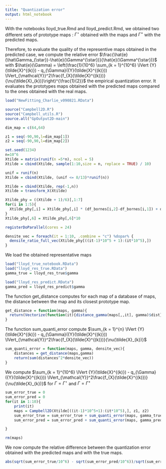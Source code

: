 ```yaml
---
title: "Quantization error"
output: html_notebook
---
```


\newcommand{\Ecal}{\mathcal{Y}}
\newcommand{\Esp}[1]{\mathbb{E}\left[#1\right]}
\newcommand{\Espf}[1]{\mathbb{E}_{f_{X}}\left[#1\right]}
\newcommand{\Espbiais}[1]{\mathbb{E}_{\biais}\left[#1\right]}
\newcommand{\centro}{\gamma}
\newcommand{\Gamm}{\Gamma}
\newcommand{\norm}[1]{\lVert #1 \lVert_{\Ecal}}
\newcommand{\rep}{q_{\Gamm}}
\newcommand{\qgs}{q_{{\Gamm}^{\star}}}
\newcommand{\qgk}{q_{{\Gamm}^{[k]}}}
\newcommand{\scalprodE}[2]{\langle #1,#2\rangle_{\Ecal}}
\newcommand{\scalprod}[2]{\Esp{\scalprodE{#1}{#2}}}
\newcommand{\scalprodomega}[2]{\Esp{\scalprodE{#1}{#2}}}
\newcommand{\biais}{\nu}
\newcommand{\repo}{q^{0}_{\Gamm}}
\newcommand{\Xtildek}{\tilde{X}^{k}}
\newcommand{\Espprod}[1]{\mathbb{E}_{\Omega_{1}, \Omega_{2}}\left[#1\right]}
\newcommand{\var}{\mathbb{V}}
\newcommand{\clust}[2]{C^{#1}_{#2}}
\newcommand{\yinclust}[3]{#1 \in \clust{#2}{#3}}
\newcommand{\card}{\ell}
\newcommand{\campbell}{h}
\newcommand{\aff}{a}
\newcommand{\Jcal}{\mathcal{J}}
\newcommand{\Ytrue}{{Y}}
\newcommand{\Ypred}{\hat{Y}}
\newcommand{\Ysimu}{Y_{simu}}
\newcommand{\camprandom}{H}
\newcommand{\dime}{64}
\newcommand{\Gammaref}{\Gamma^{\star}}
\newcommand{\Gammapred}{\hat\Gamma_{\star}}
\newcommand{\Gammasimu}{\Gamma_{simu}}
\newcommand{\erreurproba}{\varepsilon}
\newcommand{\erreurprobarelative}{\delta}
\newcommand{\erreurprobarelativecoastal}{\erreurprobarelative}

\newcommand{\nbgamma}{100}
\newcommand{\nbpilot}{v}
\newcommand{\ntrue}{n_{t}}
\newcommand{\npred}{n_{pred}}
\newcommand{\nsimu}{n_{\mathrm{simu}}}
\newcommand{\Dspace}{\chi}
\newcommand{\supp}{{\mathrm{supp}}}
\newcommand{\thresh}{t}
\newcommand{\estim}{\hat{E}}
\newcommand{\nbsim}{m_{\mathrm{simu}}}
\newcommand{\ntrain}{n_{\mathrm{train}}}
\newcommand{\ntest}{n_{\mathrm{test}}}
\newcommand{\eqdef}{:=}
\newcommand{\Ypca}{Y^{\mathrm{pca}}}
\newcommand{\Yproj}{Y_{\mathrm{proj}}}
\DeclareMathOperator*{\argmax}{arg\,max}
\DeclareMathOperator*{\argmin}{arg\,min}
\newcommand\dsone{\mathds{1}}
\newcommand{\Ecal}{\mathcal{E}}
\newcommand{\Esp}[1]{\mathbb{E}\left[#1\right]}
\newcommand{\centro}{\gamma}
\newcommand{\Gamm}{\Gamma}
\newcommand{\norm}[1]{\lVert #1 \lVert_{\mathcal{E}}}
\newcommand{\rep}{q_{\Gamm}}
\newcommand{\qgs}{q_{{\Gamm}^{\star}}}
\newcommand{\qgk}{q_{{\Gamm}^{[k]}}}
\newcommand{\scalprodE}[2]{\langle #1,#2\rangle_{\mathcal{E}}}
\newcommand{\scalprod}[2]{\Esp{\scalprodE{#1}{#2}}}
\newcommand{\repo}{q^{0}_{\Gamm}}
\newcommand{\Xtildek}{\tilde{X}^{k}}


With the notebooks lloyd_true.Rmd and lloyd_predict.Rmd, we obtained two different sets of prototype maps : $\Gamm^{\star}$ obtained with the maps and $\hat{\Gamm}^{\star}$ with the predicted maps. 

Therefore, to evaluate the quality of the representive maps obtained in the predicted case, we compute the relative error $\frac{\hat{e}(\Gammapred)-\hat{e}(\Gammaref)}{\hat{e}(\Gammaref)}$ with $\hat{e}(\Gamm) = \left(\frac{1}{10^6} \sum_{k = 1}^{10^6} \norm{\Ytrue(\tilde{X}^{(k)}) - \rep(\Ytrue(\tilde{X}^{(k)}))}^2\frac{f_{X}(\tilde{X}^{(k)})}{\biais(\tilde{X}_{k})}\right)^{\frac{1}{2}}$ the empirical quantization error. It evaluates the prototypes maps obtained with the predicted maps compared to the ones obtained with the real maps.

```r
load("NewFitting_Charlie_v090821.RData")

source("Campbell2D.R")
source("Campbell_utils.R")
source.all("GpOutput2D-main")
```

```r
dim_map = c(64,64)

z1 = seq(-90,90,l=dim_map[1])
z2 = seq(-90,90,l=dim_map[2])
```

```r
set.seed(1234)
n=10^6
Xtilde = matrix(runif(n =5*n), ncol = 5)
Xtilde = cbind(Xtilde, sample(1:10,size = n, replace = TRUE) / 10)

unif = runif(n) 
Xtilde = cbind(Xtilde, (unif <= 8/13)*runif(n))

Xtilde = cbind(Xtilde, rep(-1,n))
Xtilde = transform_X(Xtilde)

```

```r
Xtilde_phy = ((Xtilde + 1)/6)[,1:7]
for(i in 1:5){
  Xtilde_phy[,i] = Xtilde_phy[,i] * (df_bornes[i,2]-df_bornes[i,1]) + df_bornes[i,1]
}
Xtilde_phy[,6] = Xtilde_phy[,6]*10

registerDoParallel(cores = 24)

densite_vec = foreach(it = 1:10, .combine = "c") %dopar% {
  densite_ratio_full_vec(Xtilde_phy[((it-1)*10^5 + 1):(it*10^5),])
}
```


We load the obtained representative maps 

```r
load("lloyd_true_notebook.RData")
load("lloyd_res_true.RData")
gamma_true = lloyd_res_true$gamma

load("lloyd_res_predict.RData")
gamma_pred = lloyd_res_predict$gamma
```

The function get_distance computes for each map of a database of maps, the distance between the map and its closest prototype map.
```r
get_distance = function(maps, gamma){
  return(Vectorize(function(it){distance_gamma(maps[,,it], gamma)$dist})(1:dim(maps)[3]))
}
```

The function sum_quanti_error compute $\sum_{k = 1}^{n} \norm{\Ytrue(\tilde{X}^{(k)}) - \rep(\Ytrue(\tilde{X}^{(k)}))}^2\frac{f_{X}(\tilde{X}^{(k)})}{\biais(\tilde{X}_{k})}$
```r
sum_quanti_error = function(maps, gamma, densite_vec){
    distances = get_distance(maps,gamma)
    return(sum(distances^2*densite_vec))
}
```

We compute $\sum_{k = 1}^{10^6} \norm{\Ytrue(\tilde{X}^{(k)}) - \rep(\Ytrue(\tilde{X}^{(k)}))}^2\frac{f_{X}(\tilde{X}^{(k)})}{\biais(\tilde{X}_{k})}$ for $\Gamm = \Gamm^{\star}$ and  $\Gamm = \hat{\Gamm}^{\star}$

```r
sum_error_true = 0
sum_error_pred = 0
for(it in 1:10){
    print(it)
    maps = Campbell2D(Xtilde[((it-1)*10^5+1):(it*10^5),], z1, z2)
    sum_error_true = sum_error_true + sum_quanti_error(maps, gamma_true, densite_vec[((it-1)*10^5+1):(it*10^5)])
    sum_error_pred = sum_error_pred + sum_quanti_error(maps, gamma_pred, densite_vec[((it-1)*10^5+1):(it*10^5)])

}

rm(maps)
```
We now compute the relative difference between the quantization error obtained with the predicted maps and with the true maps.

```r
abs(sqrt(sum_error_true/10^6) - sqrt(sum_error_pred/10^6))/sqrt(sum_error_pred/10^6)
```








